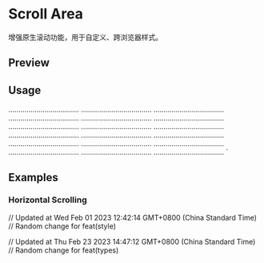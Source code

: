 

<Meta of={ScrollAreaStories} />

<RadixPrimitiveDocsButton name='scroll-area' />

# Scroll Area

增强原生滚动功能，用于自定义、跨浏览器样式。

## Preview

<Canvas of={ScrollAreaStories.Default} />

## Usage


  ................................... ...................................
  ................................... ...................................
  ................................... ...................................
  ................................... ...................................
  ................................... ...................................
  ................................... ...................................
  ................................... ...................................
  ................................... ...................................
  ................................... ...................................
</ScrollArea>`

<Source code={importCode} language='ts' dark />
<Source code={usageCode} language='tsx' dark />

## Examples

### Horizontal Scrolling

<Canvas of={ScrollAreaStories.HorizontalScrolling} />

// Updated at Wed Feb 01 2023 12:42:14 GMT+0800 (China Standard Time)
// Random change for feat(style)

// Updated at Thu Feb 23 2023 14:47:12 GMT+0800 (China Standard Time)
// Random change for feat(types)
